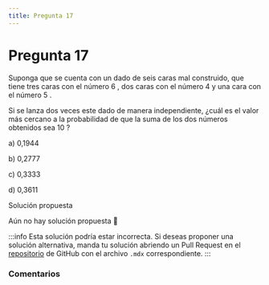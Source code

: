 ```yaml
---
title: Pregunta 17
---
```



# Pregunta 17

Suponga que se cuenta con un dado de seis caras mal construido, que tiene tres caras con el número 6 , dos caras con el número 4 y una cara con el número 5 .

Si se lanza dos veces este dado de manera independiente, ¿cuál es el valor más cercano a la probabilidad de que la suma de los dos números obtenidos sea 10 ?

a) 0,1944

b) 0,2777

c) 0,3333

d) 0,3611

<MDXDetails>
<summary>Solución propuesta</summary>

Aún no hay solución propuesta 🥲

:::info 
Esta solución podría estar incorrecta. Si deseas proponer una solución alternativa, manda tu solución abriendo
un Pull Request en el [repositorio](https://github.com/crow-rojas/apuntes-fundamentals/pulls) de GitHub con el archivo
`.mdx` correspondiente. 
:::

</MDXDetails>

### Comentarios

<Disqus
  url="https://crow-rojas.github.io/apuntes-fundamentals/docs/Probabilidades y Estadística/exercises/2016-1/p17"
  identifier="Probabilidades y Estadística/exercises/2016-1/p17"
  title="2016-1 Probabilidades y Estadística - Pregunta 17"
/>
